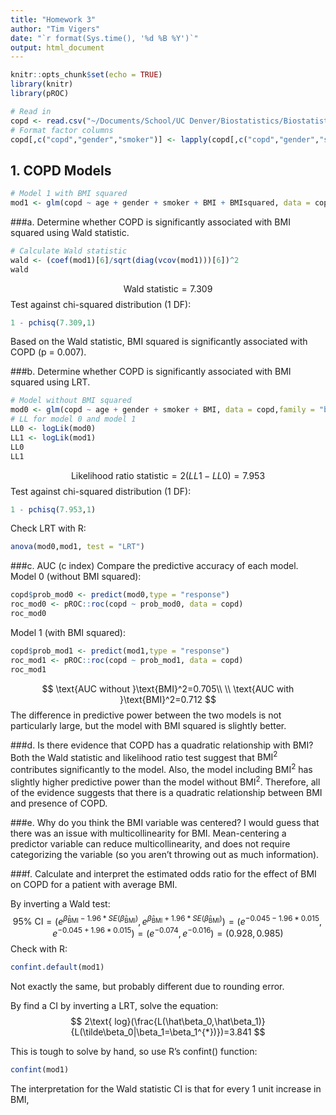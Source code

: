 ```yaml
---
title: "Homework 3"
author: "Tim Vigers"
date: "`r format(Sys.time(), '%d %B %Y')`"
output: html_document
---
```


```r
knitr::opts_chunk$set(echo = TRUE)
library(knitr)
library(pROC)
```

```r
# Read in
copd <- read.csv("~/Documents/School/UC Denver/Biostatistics/Biostatistical Methods 2/Homeworks/Homework 3/hw3.txt", sep="")
# Format factor columns
copd[,c("copd","gender","smoker")] <- lapply(copd[,c("copd","gender","smoker")], as.factor)
```
## 1. COPD Models
```r
# Model 1 with BMI squared
mod1 <- glm(copd ~ age + gender + smoker + BMI + BMIsquared, data = copd,family = "binomial")
```
###a. Determine whether COPD is significantly associated with BMI squared using Wald statistic.
```r
# Calculate Wald statistic
wald <- (coef(mod1)[6]/sqrt(diag(vcov(mod1)))[6])^2
wald
```
$$
\text{Wald statistic}=7.309
$$
Test against chi-squared distribution (1 DF):
```r
1 - pchisq(7.309,1)
```
Based on the Wald statistic, BMI squared is significantly associated with COPD (p = 0.007).

###b. Determine whether COPD is significantly associated with BMI squared using LRT.
```r
# Model without BMI squared
mod0 <- glm(copd ~ age + gender + smoker + BMI, data = copd,family = "binomial")
# LL for model 0 and model 1
LL0 <- logLik(mod0)
LL1 <- logLik(mod1)
LL0
LL1
```
$$
\text{Likelihood ratio statistic}=2(LL1 - LL0)=7.953
$$
Test against chi-squared distribution (1 DF):
```r
1 - pchisq(7.953,1)
```
Check LRT with R:
```r
anova(mod0,mod1, test = "LRT")
```
###c. AUC (c index)
Compare the predictive accuracy of each model. Model 0 (without BMI squared):
```r
copd$prob_mod0 <- predict(mod0,type = "response")
roc_mod0 <- pROC::roc(copd ~ prob_mod0, data = copd)
roc_mod0
```
Model 1 (with BMI squared):
```r
copd$prob_mod1 <- predict(mod1,type = "response")
roc_mod1 <- pROC::roc(copd ~ prob_mod1, data = copd)
roc_mod1
```
$$
\text{AUC without }\text{BMI}^2=0.705\\
    \\
\text{AUC with }\text{BMI}^2=0.712
$$
The difference in predictive power between the two models is not particularly large, but the model with BMI squared is slightly better.

###d. Is there evidence that COPD has a quadratic relationship with BMI?
Both the Wald statistic and likelihood ratio test suggest that $\text{BMI}^2$ contributes significantly to the model. Also, the model including $\text{BMI}^2$ has slightly higher predictive power than the model without $\text{BMI}^2$. Therefore, all of the evidence suggests that there is a quadratic relationship between BMI and presence of COPD.

###e. Why do you think the BMI variable was centered?
I would guess that there was an issue with multicollinearity for BMI. Mean-centering a predictor variable can reduce multicollinearity, and does not require categorizing the variable (so you aren't throwing out as much information).

###f. Calculate and interpret the estimated odds ratio for the effect of BMI on COPD for a patient with average BMI.

By inverting a Wald test:
$$
\text{95% CI}=(e^{\hat\beta_\text{BMI}-1.96*SE(\hat\beta_\text{BMI})},e^{\hat\beta_\text{BMI}+1.96*SE(\hat\beta_\text{BMI})})=(e^{-0.045-1.96*0.015},e^{-0.045+1.96*0.015})=(e^{-0.074},e^{-0.016})=(0.928,0.985)
$$
Check with R:
```r
confint.default(mod1)
```
Not exactly the same, but probably different due to rounding error.

By find a CI by inverting a LRT, solve the equation:
$$
2\text{ log}(\frac{L(\hat\beta_0,\hat\beta_1)}{L(\tilde\beta_0|\beta_1=\beta_1^{*})})=3.841
$$

This is tough to solve by hand, so use R's confint() function:
```r
confint(mod1)
```

The interpretation for the Wald statistic CI is that for every 1 unit increase in BMI, 